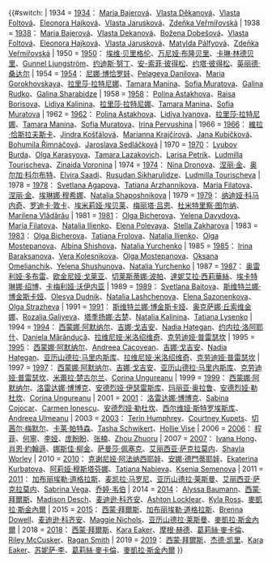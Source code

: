 {{#switch:{{{1|2019}}}
| 1934 = [[1934年世界競技體操錦標賽|1934]]：{{flagicon|Czechoslovakia}} [[Maria Bajerová]]、[[Vlasta Děkanová]]、[[Vlasta Foltová]]、[[Eleonora Hajková]]、[[Vlasta Jarusková]]、[[Zdeňka Veřmířovská]]
| 1938 = [[1938年世界競技體操錦標賽|1938]]：{{flagicon|Czechoslovakia}} [[Maria Bajerová]]、[[Vlasta Dekanová]]、[[Božena Dobešová]]、[[Vlasta Foltová]]、[[Eleonora Hajková]]、[[Vlasta Jarusková]]、[[Matylda Pálfyová]]、[[Zdeňka Veřmířovská]]
| 1950 = [[1950年世界競技體操錦標賽|1950]]：{{flagicon|Sweden}} [[埃维·贝里格伦]]、[[万尼娅·布隆贝里]]、[[卡琳·林德贝里]]、[[Gunnel Ljungström]]、[[约迪斯·努丁]]、[[安-索菲·彼得松]]、[[约塔·彼得松]]、[[英丽德·桑达尔]]
| 1954 = [[1954年世界競技體操錦標賽|1954]]：{{flagicon|Soviet Union|1936}} [[尼娜·博恰罗娃]]、[[Pelageya Danilova]]、[[Maria Gorokhovskaya]]、[[拉里莎·拉特尼娜]]、[[Tamara Manina]]、[[Sofia Muratova]]、[[Galina Shamrai|Galina Rudko]]、[[Galina Minaicheva|Galina Sharabidze]]
| 1958 = [[1958年世界競技體操錦標賽|1958]]：{{flagicon|Soviet Union|1955}} [[Polina Astakhova]]、[[Raisa Borisova]]、[[Lidiya Ivanova (gymnast)|Lidiya Kalinina]]、[[拉里莎·拉特尼娜]]、[[Tamara Manina]]、[[Sofia Muratova]]
| 1962 = [[1962年世界競技體操錦標賽|1962]]：{{flagicon|Soviet Union|1955}} [[Polina Astakhova]]、[[Lidiya Ivanova (gymnast)|Lidiya Ivanova]]、[[拉里莎·拉特尼娜]]、[[Tamara Manina]]、[[Sofia Muratova]]、[[Irina Pervushina]]
| 1966 = [[1966年世界競技體操錦標賽|1966]]：{{flagicon|Czechoslovakia}} [[維拉·恰斯拉夫斯卡]]、[[Jindra Košťálová]]、[[Marianna Némethová-Krajčírová|Marianna Krajčírová]]、[[Jana Kubičková-Posnerová|Jana Kubičková]]、[[Bohumila Řimnáčová]]、[[Jaroslava Sedláčková]]
| 1970 = [[1970年世界競技體操錦標賽|1970]]：{{flagicon|Soviet Union|1955}} [[Lyubov Burda]]、[[Olga Karasyova]]、[[Tamara Lazakovich]]、[[Larisa Petrik]]、[[Ludmilla Tourischeva]]、[[Zinaida Voronina]]
| 1974 = [[1974年世界競技體操錦標賽|1974]]：{{flagicon|Soviet Union|1955}} [[Nina Dronova]]、[[涅丽·金]]、[[奥尔加·科尔布特]]、[[Elvira Saadi]]、[[Rusudan Sikharulidze]]、[[Ludmilla Tourischeva]]
| 1978 = [[1978年世界競技體操錦標賽|1978]]：{{flagicon|Soviet Union|1955}} [[Svetlana Agapova]]、[[Tatiana Arzhannikova]]、[[Maria Filatova]]、[[涅丽·金]]、[[埃琳娜·穆希娜]]、[[Natalia Shaposhnikova]]
| 1979 = [[1979年世界競技體操錦標賽|1979]]：{{flagicon|Romania|1965}} [[纳迪娅·科马内奇]]、[[罗迪卡·敦卡]]、[[埃米莉娅·埃贝莱]]、[[梅丽塔·吕恩]]、[[杜米特里察·图尔纳]]、[[Marilena Vlădărău]]
| 1981 = [[1981年世界競技體操錦標賽|1981]]：{{flagicon|Soviet Union}} [[Olga Bicherova]]、[[Yelena Davydova]]、[[Maria Filatova]]、[[Natalia Ilienko]]、[[Elena Polevaya]]、[[Stella Zakharova]]
| 1983 = [[1983年世界競技體操錦標賽|1983]]：{{flagicon|Soviet Union}} [[Olga Bicherova]]、[[Tatiana Frolova]]、[[Natalia Ilienko]]、[[Olga Mostepanova]]、[[Albina Shishova]]、[[Natalia Yurchenko]]
| 1985 = [[1985年世界競技體操錦標賽|1985]]：{{flagicon|Soviet Union}} [[Irina Baraksanova]]、[[Vera Kolesnikova]]、[[Olga Mostepanova]]、[[Oksana Omelianchik]]、[[Yelena Shushunova]]、[[Natalia Yurchenko]]
| 1987 = [[1987年世界競技體操錦標賽|1987]]：{{flagicon|Romania|1965}} [[奥雷利娅·多布雷]]、[[欧金尼娅·戈莱亚]]、[[切莱斯蒂娜·波帕]]、[[達妮艾拉·西莉華絲]]、[[埃卡特琳娜·绍博]]、[[卡梅利娅·沃伊内亚]]
| 1989 = [[1989年世界競技體操錦標賽|1989]]：{{flagicon|Soviet Union}} [[Svetlana Baitova]]、[[斯维特兰娜·博金斯卡娅]]、[[Olesya Dudnik]]、[[Natalia Lashchenova]]、[[Elena Sazonenkova]]、[[Olga Strazheva]]
| 1991 = [[1991年世界競技體操錦標賽|1991]]：{{flagicon|Soviet Union}} [[斯维特兰娜·博金斯卡娅]]、[[奥克萨娜·丘索维金娜]]、[[Rozalia Galiyeva]]、[[塔季扬娜·古楚]]、[[Natalia Kalinina]]、[[Tatiana Lysenko]]
| 1994 = [[1994年世界競技體操團體錦標賽|1994]]：{{flagicon|Romania}} [[西蒙娜·阿默纳尔]]、[[吉娜·戈吉安]]、[[Nadia Hațegan]]、[[约内拉·洛阿耶什]]、[[Daniela Mărănducă]]、[[拉维尼娅·米洛绍维奇]]、[[克劳迪娅·普雷瑟坎]]
| 1995 = [[1995年世界競技體操錦標賽|1995]]：{{flagicon|Romania}} [[西蒙娜·阿默纳尔]]、[[Andreea Cacovean]]、[[吉娜·戈吉安]]、[[Nadia Hațegan]]、[[亚历山德拉·马里内斯库]]、[[拉维尼娅·米洛绍维奇]]、[[克劳迪娅·普雷瑟坎]]
| 1997 = [[1997年世界競技體操錦標賽|1997]]：{{flagicon|Romania}} [[西蒙娜·阿默纳尔]]、[[吉娜·戈吉安]]、[[亚历山德拉·马里内斯库]]、[[克劳迪娅·普雷瑟坎]]、[[米蕾拉·楚古尔兰]]、[[Corina Ungureanu]]
| 1999 = [[1999年世界競技體操錦標賽|1999]]：{{flagicon|Romania}} [[西蒙娜·阿默纳尔]]、[[洛雷达娜·博博克]]、[[安德烈娅·伊瑟雷斯库]]、[[玛丽亚·奥拉鲁]]、[[安德烈娅·勒杜坎]]、[[Corina Ungureanu]]
| 2001 = [[2001年世界競技體操錦標賽|2001]]：{{flagicon|Romania}} [[洛雷达娜·博博克]]、[[Sabina Cojocar]]、[[Carmen Ionescu (gymnast)|Carmen Ionescu]]、[[安德烈娅·勒杜坎]]、[[西尔维娅·斯特罗埃斯库]]、[[Andreea Ulmeanu]]
| 2003 = [[2003年世界競技體操錦標賽|2003]]：{{flagicon|United States}} [[Terin Humphrey]]、[[Courtney Kupets]]、[[切茜尔·梅默尔]]、[[卡莱·帕特森]]、[[Tasha Schwikert]]、[[Hollie Vise]]
| 2006 = [[2006年世界競技體操錦標賽|2006]]：{{flagicon|China}} [[程菲]]、[[何寧]]、[[李娅]]、[[庞盼盼]]、[[张楠 (体操运动员)|张楠]]、[[Zhou Zhuoru]]
| 2007 = [[2007年世界競技體操錦標賽|2007]]：{{flagicon|United States}} [[Ivana Hong]]、[[肖恩·約翰遜]]、[[娜斯佳·柳金]]、[[萨曼莎·佩塞克]]、[[艾丽西亚·萨克拉莫内]]、[[Shayla Worley]]
| 2010 = [[2010年世界競技體操錦標賽|2010]]：{{flagicon|Russia}} [[克谢尼娅·阿法纳西耶娃]]、[[安娜·德門蒂耶娃]]、[[Ekaterina Kurbatova]]、[[阿莉娅·穆斯塔芬娜]]、[[Tatiana Nabieva]]、[[Ksenia Semenova]]
| 2011 = [[2011年世界競技體操錦標賽|2011]]：{{flagicon|United States}} [[加布丽埃勒·道格拉斯]]、[[麦凯拉·马罗尼]]、[[亚历山德拉·莱斯曼]]、[[艾丽西亚·萨克拉莫内]]、[[Sabrina Vega]]、[[乔婷·韦伯]]
| 2014 = [[2014年世界競技體操錦標賽|2014]]：{{flagicon|United States}} [[Alyssa Baumann]]、[[西蒙·拜爾斯]]、[[Madison Desch]]、[[麦迪逊·科齐安]]、[[Ashton Locklear]]、[[Kyla Ross]]、[[麥凱拉·斯金內爾]]
| 2015 = [[2015年世界競技體操錦標賽|2015]]：{{flagicon|United States}} [[西蒙·拜爾斯]]、[[加布丽埃勒·道格拉斯]]、[[Brenna Dowell]]、[[麦迪逊·科齐安]]、[[Maggie Nichols (gymnast)|Maggie Nichols]]、[[亚历山德拉·莱斯曼]]、[[麥凱拉·斯金內爾]]
| 2018 = [[2018年世界竞技体操锦标赛|2018]]：{{flagicon|United States}} [[西蒙·拜爾斯]]、[[Kara Eaker]]、[[摩根·赫德]]、[[葛莉絲·麥卡倫]]、[[Riley McCusker]]、[[Ragan Smith]]
| 2019 = [[2019年世界競技體操錦標賽|2019]]：{{flagicon|United States}} [[西蒙·拜爾斯]]、[[杰德·凯里]]、[[Kara Eaker]]、[[苏妮萨·李]]、[[葛莉絲·麥卡倫]]、[[麥凱拉·斯金內爾]]
}}<noinclude>
[[Category:世界體操錦標賽冠軍模板|{{PAGENAME}}]]
</noinclude>